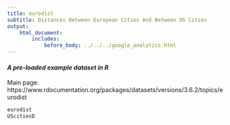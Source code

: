 ```yaml
---
title: eurodist
subtitle: Distances Between European Cities And Between US Cities
output:
    html_document:
        includes:
            before_body: ../../../google_analytics.html
---
```


#### *A pre-loaded example dataset in R*
Main page: https://www.rdocumentation.org/packages/datasets/versions/3.6.2/topics/eurodist

```r
eurodist
UScitiesD
```
